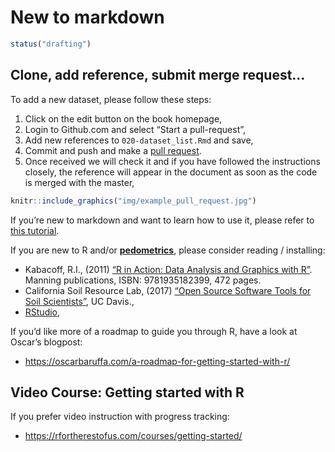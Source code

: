 # New to markdown

```r
status("drafting")
```

## Clone, add reference, submit merge request...

To add a new dataset, please follow these steps:

1.  Click on the edit button on the book homepage,\
2.  Login to Github.com and select "Start a pull-request",\
3.  Add new references to `020-dataset_list.Rmd` and save,\
4.  Commit and push and make a [pull
request](https://docs.github.com/en/github/collaborating-with-issues-and-pull-requests/creating-a-pull-request).\
5.  Once received we will check it and if you have followed the instructions closely, 
    the reference will appear in the document as soon as the code is merged with the master,\

```r
knitr::include_graphics("img/example_pull_request.jpg")
```

If you're new to markdown and want to learn how to use it, please refer to [this tutorial](https://guides.github.com/features/mastering-markdown/).

If you are new to R and/or [**pedometrics**](https://pedometrics.org), please consider reading / installing:

- Kabacoff, R.I., (2011) ["R in Action: Data Analysis and Graphics with R"](http://www.manning.com/kabacoff/). Manning publications, ISBN: 9781935182399, 472 pages.
- California Soil Resource Lab, (2017) ["Open Source Software Tools for Soil Scientists"](https://casoilresource.lawr.ucdavis.edu/software/), UC Davis.,  
- [RStudio](http://www.rstudio.com/products/RStudio/),

If you'd like more of a roadmap to guide you through R, have a look at Oscar's blogpost:

- <https://oscarbaruffa.com/a-roadmap-for-getting-started-with-r/>  


## Video Course: Getting started with R

If you prefer video instruction with progress tracking:

- <https://rfortherestofus.com/courses/getting-started/>  

